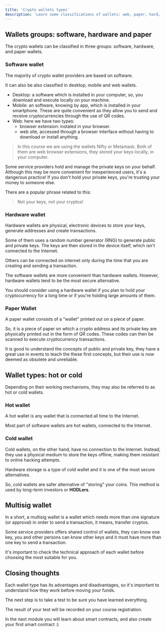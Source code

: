 ---
title: 'Crypto wallets types'
description: 'Learn some classifications of wallets: web, paper, hard, hot, cold, multisig'
---

## Wallets groups: software, hardware and paper

The crypto wallets can be classified in three groups: software, hardware, and paper wallets.

### Software wallet

The majority of crypto wallet providers are based on software.

It can also be also classified in desktop, mobile and web wallets.

- Desktop: a software which is installed in your computer,
  so, you download and execute locally on your machine.
- Mobile: an software, knowing by app, which is installed in your smartphone.
  These are quite convenient as they allow you to send and receive cryptocurrencies through the use of QR codes.
- Web: here we have two types:
  - browser extension: instaled in your browser.
  - web site, accessed through a browser interface without having to download or install anything.

> In this course we are using the wallets Nifty or Metamask.
> Both of them are web browser extensions,
> they stored your keys locally, in your computer.

Some service providers hold and manage the private keys on your behalf.
Although this may be more convenient for inexperienced users, it's a dangerous practice!
If you don't hold your private keys, you're trusting your money to someone else.

There are a popular phrase related to this:

> Not your keys, not your cryptos!

### Hardware wallet

Hardware wallets are physical, electronic devices to store your keys, generate addresses and create transactions.

Some of them uses a random number generator (RNG) to generate public and private keys.
The keys are then stored in the device itself, which isn't connected to the Internet.

Others can be connected on internet only during the time that you are creating and sending a transaction.

The software wallets are more convenient than hardware wallets.
However, hardware wallets tend to be the most secure alternative.

You should consider using a hardware wallet
if you plan to hold your cryptocurrency for a long time
or if you're holding large amounts of them.

### Paper Wallet

A paper wallet consists of a "wallet" printed out on a piece of paper.

So, it is a piece of paper on which a crypto address and
its private key are physically printed out in the form of QR codes.
These codes can then be scanned to execute cryptocurrency transactions.

It is good to understand the concepts of public and private key,
they have a great use in events to teach the these first concepts,
but their use is now deemed as obsolete and unreliable.

## Wallet types: hot or cold

Depending on their working mechanisms, they may also be referred to as hot or cold wallets.

### Hot wallet

A hot wallet is any wallet that is connected all time to the Internet.

Most part of software wallets are hot wallets, connected to the Internet.

### Cold wallet

Cold wallets, on the other hand, have no connection to the Internet.
Instead, they use a physical medium to store the keys offline,
making them resistant to online hacking attempts.

Hardware storage is a type of cold wallet and it is one of the most secure alternatives.

So, cold wallets are safer alternative of "storing" your coins.
This method is used by long-term investors or **HODLers**.

## Multisig wallet

In a short, a multisig wallet is a wallet which needs more than one signature (or approval)
in order to send a transaction, it means, transfer cryptos.

Some service providers offers shared control of wallets,
they can know one key, you and other persons can know other keys
and it must have more than one key to send a transaction.

It's important to check the technical approach of each wallet before choosing the most suitable for you.

## Closing thoughts

Each wallet type has its advantages and disadvantages,
so it's important to understand how they work before moving your funds.

The next step is to take a test to be sure you have learned everything.

The result of your test will be recorded on your course registration.

In the next module you will learn about smart contracts,
and also create your first smart contract :)
